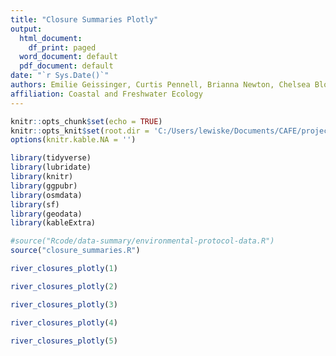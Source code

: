 ```yaml
---
title: "Closure Summaries Plotly"
output:
  html_document: 
    df_print: paged
  word_document: default
  pdf_document: default
date: "`r Sys.Date()`"
authors: Emilie Geissinger, Curtis Pennell, Brianna Newton, Chelsea Bloom, and Keith Lewis
affiliation: Coastal and Freshwater Ecology
---
```


```r
knitr::opts_chunk$set(echo = TRUE)
knitr::opts_knit$set(root.dir = 'C:/Users/lewiske/Documents/CAFE/projects/temperature/river_closures')
options(knitr.kable.NA = '')

library(tidyverse)
library(lubridate)
library(knitr)
library(ggpubr)
library(osmdata)
library(sf)
library(geodata)
library(kableExtra)
```


```r
#source("Rcode/data-summary/environmental-protocol-data.R")
source("closure_summaries.R")

```

```r

river_closures_plotly(1)

river_closures_plotly(2)

river_closures_plotly(3)

river_closures_plotly(4)

river_closures_plotly(5)
```
